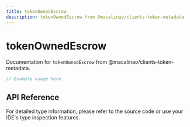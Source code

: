 ```yaml
---
title: tokenOwnedEscrow
description: tokenOwnedEscrow from @macalinao/clients-token-metadata
---
```


# tokenOwnedEscrow

Documentation for `tokenOwnedEscrow` from @macalinao/clients-token-metadata.

```typescript
// Example usage here
```

## API Reference

For detailed type information, please refer to the source code or use your IDE's type inspection features.
